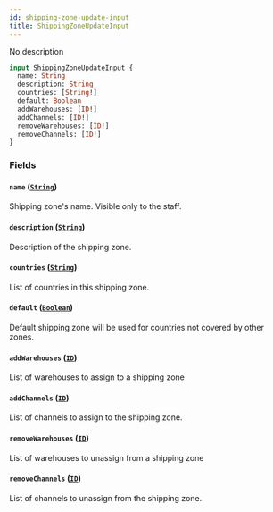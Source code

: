 ```yaml
---
id: shipping-zone-update-input
title: ShippingZoneUpdateInput
---
```



No description

```graphql
input ShippingZoneUpdateInput {
  name: String
  description: String
  countries: [String!]
  default: Boolean
  addWarehouses: [ID!]
  addChannels: [ID!]
  removeWarehouses: [ID!]
  removeChannels: [ID!]
}
```


### Fields

#### `name` ([`String`](../../../developer/api-reference/scalars/string))

Shipping zone's name. Visible only to the staff.


#### `description` ([`String`](../../../developer/api-reference/scalars/string))

Description of the shipping zone.


#### `countries` ([`String`](../../../developer/api-reference/scalars/string))

List of countries in this shipping zone.


#### `default` ([`Boolean`](../../../developer/api-reference/scalars/boolean))

Default shipping zone will be used for countries not covered by other zones.


#### `addWarehouses` ([`ID`](../../../developer/api-reference/scalars/id))

List of warehouses to assign to a shipping zone


#### `addChannels` ([`ID`](../../../developer/api-reference/scalars/id))

List of channels to assign to the shipping zone.


#### `removeWarehouses` ([`ID`](../../../developer/api-reference/scalars/id))

List of warehouses to unassign from a shipping zone


#### `removeChannels` ([`ID`](../../../developer/api-reference/scalars/id))

List of channels to unassign from the shipping zone.




